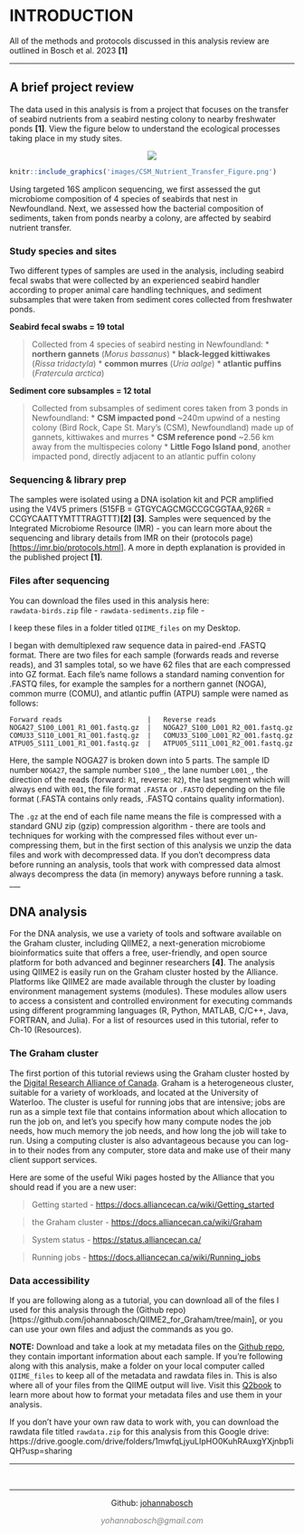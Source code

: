 # **INTRODUCTION**

All of the methods and protocols discussed in this analysis review are outlined in Bosch et al. 2023 **[1]**

___


## **A brief project review** {.tabset}

The data used in this analysis is from a project that focuses on the transfer of seabird nutrients from a seabird nesting colony to nearby freshwater ponds **[1]**. View the figure below to understand the ecological processes taking place in my study sites.

<center>![](https://github.com/johannabosch/QIIME2_for_Graham/assets/126937348/9ec5fe4e-161f-4e4c-9c4b-d93eb391cef2)</center>

```r
knitr::include_graphics('images/CSM_Nutrient_Transfer_Figure.png')

```

Using targeted 16S amplicon sequencing, we first assessed the gut microbiome composition of 4 species of seabirds that nest in Newfoundland. Next, we assessed how the bacterial composition of sediments, taken from ponds nearby a colony, are affected by seabird nutrient transfer.

### Study species and sites

Two different types of samples are used in the analysis, including seabird fecal swabs that were collected by an experienced seabird handler according to proper animal care handling techniques, and sediment subsamples that were taken from sediment cores collected from freshwater ponds.

**Seabird fecal swabs = 19 total**

> Collected from 4 species of seabird nesting in Newfoundland:
  * **northern gannets** (*Morus bassanus*)
  * **black-legged kittiwakes** (*Rissa tridactyla*)
  * **common murres** (*Uria aalge*)
  * **atlantic puffins** (*Fratercula arctica*)

**Sediment core subsamples = 12 total**

> Collected from subsamples of sediment cores taken from 3 ponds in Newfoundland:
  * **CSM impacted pond** ~240m upwind of a nesting colony (Bird Rock, Cape St. Mary's (CSM), Newfoundland) made up of gannets, kittiwakes and murres
  * **CSM reference pond** ~2.56 km away from the multispecies colony
  * **Little Fogo Island pond**, another impacted pond, directly adjacent to an atlantic puffin colony

### Sequencing & library prep

The samples were isolated using a DNA isolation kit and PCR amplified using the V4V5 primers (515FB = GTGYCAGCMGCCGCGGTAA,926R = CCGYCAATTYMTTTRAGTTT)**[2] [3]**. Samples were sequenced by the Integrated Microbiome Resource (IMR) - you can learn more about the sequencing and library details from IMR on their (protocols page)[<https://imr.bio/protocols.html>]. A more in depth explanation is provided in the published project **[1]**.


### Files after sequencing

You can download the files used in this analysis here:  
`rawdata-birds.zip` file - 
`rawdata-sediments.zip` file -  

I keep these files in a folder titled `QIIME_files` on my Desktop.

I began with demultiplexed raw sequence data in paired-end .FASTQ format. There are two files for each sample (forwards reads and reverse reads), and 31 samples total, so we have 62 files that are each compressed into GZ format. Each file's name follows a standard naming convention for .FASTQ files, for example the samples for a northern gannet (NOGA), common murre (COMU), and atlantic puffin (ATPU) sample were named as follows:

```         
Forward reads                     |   Reverse reads
NOGA27_S100_L001_R1_001.fastq.gz  |   NOGA27_S100_L001_R2_001.fastq.gz
COMU33_S110_L001_R1_001.fastq.gz  |   COMU33_S100_L001_R2_001.fastq.gz
ATPU05_S111_L001_R1_001.fastq.gz  |   ATPU05_S111_L001_R2_001.fastq.gz
```

Here, the sample NOGA27 is broken down into 5 parts. The sample ID number `NOGA27`, the sample number `S100_`, the lane number `L001_`, the direction of the reads (forward: `R1`, reverse: `R2`), the last segment which will always end with `001`, the file format `.FASTA` or `.FASTQ` depending on the file format (.FASTA contains only reads, .FASTQ contains quality information).

The `.gz` at the end of each file name means the file is compressed with a standard GNU zip (gzip) compression algorithm - there are tools and techniques for working with the compressed files without ever un-compressing them, but in the first section of this analysis we unzip the data files and work with decompressed data. If you don't decompress
data before running an analysis, tools that work with compressed data almost always decompress the data (in memory) anyways before running a task.
___

## **DNA analysis** {.tabset}

For the DNA analysis, we use a variety of tools and software available on the Graham cluster, including QIIME2, a next-generation microbiome bioinformatics suite that offers a free, user-friendly, and open source platform for both advanced and beginner researchers **[4]**. The analysis using QIIME2 is easily run on the Graham cluster hosted by the Alliance. Platforms like QIIME2 are made available through the cluster by loading environment management systems (modules). These modules allow users to access a consistent and controlled environment for executing commands using different programming languages (R, Python, MATLAB, C/C++, Java, FORTRAN, and Julia). For a list of resources used in this tutorial,
refer to Ch-10 (Resources).


### The Graham cluster

The first portion of this tutorial reviews using the Graham cluster hosted by the [Digital Research Alliance of Canada](https://alliancecan.ca/en). Graham is a heterogeneous cluster, suitable for a variety of workloads, and located at the University of Waterloo. The cluster is useful for running jobs that are intensive; jobs are run as a simple text file that contains information about which allocation to run the job on, and let's you specify how many compute nodes the job needs, how much memory the job needs, and how long the job will take to run. Using a computing cluster is also advantageous because you can log-in to their nodes from any computer, store data and make use of their many client support services.

Here are some of the useful Wiki pages hosted by the Alliance that you should read if you are a new user:

> Getting started - <https://docs.alliancecan.ca/wiki/Getting_started>

> the Graham cluster - <https://docs.alliancecan.ca/wiki/Graham>

> System status - <https://status.alliancecan.ca/>

> Running jobs - <https://docs.alliancecan.ca/wiki/Running_jobs>

### Data accessibility

If you are following along as a tutorial, you can download all of the files I used for this analysis through the (Github repo)[https://github.com/johannabosch/QIIME2_for_Graham/tree/main], or you can use your own files and adjust the commands as you go. 


**NOTE:** Download and take a look at my metadata files on the [Github repo](https://github.com/johannabosch/QIIME2_for_Graham), they contain important information about each sample. If you're following along with this analysis, make a folder on your local computer called `QIIME_files` to keep all of the metadata and rawdata files in. This is also where all of your files from the QIIME output will live. Visit this [Q2book](https://gregcaporaso.github.io/q2book/using/metadata.html) to learn more about how to format your metadata files and use them in your analysis.

If you don't have your own raw data to work with, you can download the rawdata file titled `rawdata.zip` for this analysis from this Google drive: https://drive.google.com/drive/folders/1mwfqLjyuLIpHO0KuhRAuxgYXjnbp1iQH?usp=sharing 

___ 

&nbsp;
<hr />
<p style="text-align: center;">Github: [johannabosch](https://github.com/johannabosch) </a></p>
<p style="text-align: center;"><span style="color: #808080;"><em>yohannabosch@gmail.com</em></span></p>

<!-- Add icon library -->
<link rel="stylesheet" href="https://cdnjs.cloudflare.com/ajax/libs/font-awesome/4.7.0/css/font-awesome.min.css">

<!-- Add font awesome icons -->
<p style="text-align: center;">
    <a href="https://www.instagram.com/yohannabosch/" class="fa fa-instagram"></a>
    <a href="https://www.linkedin.com/in/yan-holtz-2477534a/" class="fa fa-linkedin"></a>
    <a href="https://github.com/johannabosch/" class="fa fa-github"></a>
</p>

&nbsp;